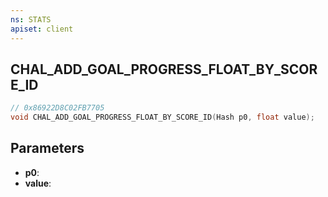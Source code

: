 ```yaml
---
ns: STATS
apiset: client
---
```

## CHAL_ADD_GOAL_PROGRESS_FLOAT_BY_SCORE_ID

```c
// 0x86922D8C02FB7705
void CHAL_ADD_GOAL_PROGRESS_FLOAT_BY_SCORE_ID(Hash p0, float value);
```


## Parameters
* **p0**:
* **value**: